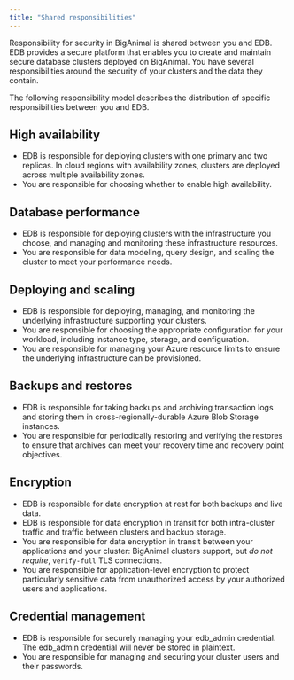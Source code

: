 ```yaml
---
title: "Shared responsibilities"
---
```


Responsibility for security in BigAnimal is shared between you and EDB. EDB provides a secure platform that enables you to create and maintain secure database clusters deployed on BigAnimal. You have several responsibilities around the security of your clusters and the data they contain.

The following responsibility model describes the distribution of specific responsibilities between you and EDB.

## High availability

-   EDB is responsible for deploying clusters with one primary and two replicas. In cloud regions with availability zones, clusters are deployed across multiple availability zones. 
-   You are responsible for choosing whether to enable high availability.

## Database performance

-   EDB is responsible for deploying clusters with the infrastructure you choose, and managing and monitoring these infrastructure resources. 
-   You are responsible for data modeling, query design, and scaling the cluster to meet your performance needs. 

## Deploying and scaling

-   EDB is responsible for deploying, managing, and monitoring the underlying infrastructure supporting your clusters.
-   You are responsible for choosing the appropriate configuration for your workload, including instance type, storage, and configuration.
-   You are responsible for managing your Azure resource limits to ensure the underlying infrastructure can be provisioned.

## Backups and restores

-   EDB is responsible for taking backups and archiving transaction logs and storing them in cross-regionally-durable Azure Blob Storage instances. 
-   You are responsible for periodically restoring and verifying the restores to ensure that archives can meet your recovery time and recovery point objectives. 

## Encryption

-   EDB is responsible for data encryption at rest for both backups and live data.
-   EDB is responsible for data encryption in transit for both intra-cluster traffic and traffic between clusters and backup storage.
-   You are responsible for data encryption in transit between your applications and your cluster: BigAnimal clusters support, but *do not require*, `verify-full` TLS connections.
-   You are responsible for application-level encryption to protect particularly sensitive data from unauthorized access by your authorized users and applications.

## Credential management

-   EDB is responsible for securely managing your edb_admin credential. The edb_admin credential will never be stored in plaintext.
-   You are responsible for managing and securing your cluster users and their passwords.
